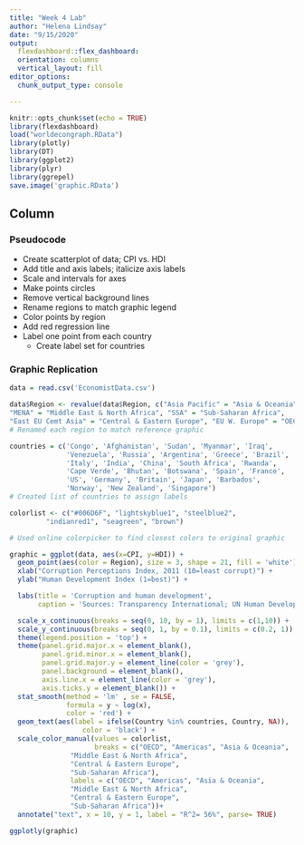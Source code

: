 ```yaml
---
title: "Week 4 Lab"
author: "Helena Lindsay"
date: "9/15/2020"
output:
  flexdashboard::flex_dashboard:
  orientation: columns
  vertical_layout: fill
editor_options: 
  chunk_output_type: console

---
```


```r
knitr::opts_chunk$set(echo = TRUE)
library(flexdashboard)
load("worldecongraph.RData")
library(plotly)
library(DT)
library(ggplot2)
library(plyr)
library(ggrepel)
save.image('graphic.RData')
```

Column {data-width=750} 
-----------------------------------------------------------------------
### Pseudocode

  - Create scatterplot of data; CPI vs. HDI
  - Add title and axis labels; italicize axis labels
  - Scale and intervals for axes
  - Make points circles
  - Remove vertical background lines
  - Rename regions to match graphic legend
  - Color points by region
  - Add red regression line
  - Label one point from each country
    - Create label set for countries


### Graphic Replication

```r
data = read.csv('EconomistData.csv')

data$Region <- revalue(data$Region, c("Asia Pacific" = "Asia & Oceania", 
"MENA" = "Middle East & North Africa", "SSA" = "Sub-Saharan Africa",
"East EU Cemt Asia" = "Central & Eastern Europe", "EU W. Europe" = "OECD"))
# Renamed each region to match reference graphic

countries = c('Congo', 'Afghanistan', 'Sudan', 'Myanmar', 'Iraq',
              'Venezuela', 'Russia', 'Argentina', 'Greece', 'Brazil',
              'Italy', 'India', 'China', 'South Africa', 'Rwanda',
              'Cape Verde', 'Bhutan', 'Botswana', 'Spain', 'France',
              'US', 'Germany', 'Britain', 'Japan', 'Barbados',
              'Norway', 'New Zealand', 'Singapore')
# Created list of countries to assign labels

colorlist <- c("#006D6F", "lightskyblue1", "steelblue2", 
         "indianred1", "seagreen", "brown")

# Used online colorpicker to find closest colors to original graphic

graphic = ggplot(data, aes(x=CPI, y=HDI)) + 
  geom_point(aes(color = Region), size = 3, shape = 21, fill = 'white') + 
  xlab("Corruption Perceptions Index, 2011 (10=least corrupt)") +
  ylab("Human Development Index (1=best)") +

  labs(title = 'Corruption and human development',
       caption = 'Sources: Transparency International; UN Human Development Report') +

  scale_x_continuous(breaks = seq(0, 10, by = 1), limits = c(1,10)) +
  scale_y_continuous(breaks = seq(0, 1, by = 0.1), limits = c(0.2, 1)) +
  theme(legend.position = 'top') +
  theme(panel.grid.major.x = element_blank(),
        panel.grid.minor.x = element_blank(),
        panel.grid.major.y = element_line(color = 'grey'),
        panel.background = element_blank(),
        axis.line.x = element_line(color = 'grey'),
        axis.ticks.y = element_blank()) +
  stat_smooth(method = 'lm' , se = FALSE, 
              formula = y ~ log(x),
              color = 'red') +
  geom_text(aes(label = ifelse(Country %in% countries, Country, NA)),
                  color = 'black') +
  scale_color_manual(values = colorlist,
                     breaks = c("OECD", "Americas", "Asia & Oceania", 
               "Middle East & North Africa", 
               "Central & Eastern Europe",
               "Sub-Saharan Africa"),
               labels = c("OECD", "Americas", "Asia & Oceania", 
               "Middle East & North Africa", 
               "Central & Eastern Europe",
               "Sub-Saharan Africa"))+
  annotate("text", x = 10, y = 1, label = "R^2= 56%", parse= TRUE)

ggplotly(graphic)
```
